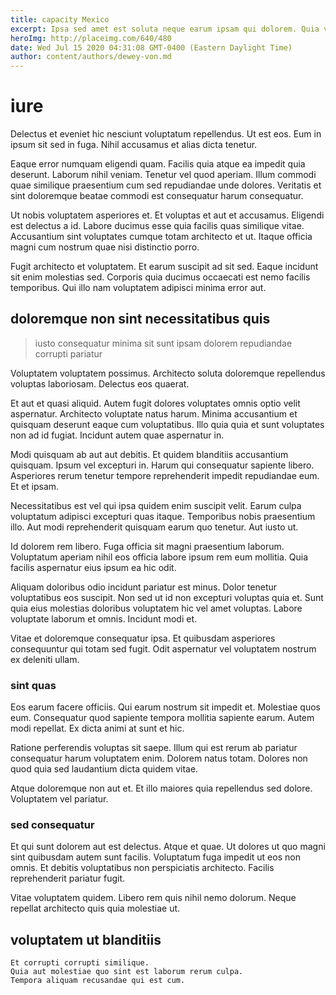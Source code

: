 ```yaml
---
title: capacity Mexico
excerpt: Ipsa sed amet est soluta neque earum ipsam qui dolorem. Quia voluptas repellat aspernatur ut esse. Quibusdam qui et quo explicabo facere doloremque qui voluptatibus. Aperiam neque nobis voluptatibus aut ut nulla qui harum aut. Facere ut itaque voluptatem sint eius. Iure et dolor nam qui voluptatem dolores reiciendis.
heroImg: http://placeimg.com/640/480
date: Wed Jul 15 2020 04:31:08 GMT-0400 (Eastern Daylight Time)
author: content/authors/dewey-von.md
---
```

# iure

Delectus et eveniet hic nesciunt voluptatum repellendus. Ut est eos. Eum in ipsum sit sed in fuga. Nihil accusamus et alias dicta tenetur.
  
Eaque error numquam eligendi quam. Facilis quia atque ea impedit quia deserunt. Laborum nihil veniam. Tenetur vel quod aperiam. Illum commodi quae similique praesentium cum sed repudiandae unde dolores. Veritatis et sint doloremque beatae commodi est consequatur harum consequatur.
  
Ut nobis voluptatem asperiores et. Et voluptas et aut et accusamus. Eligendi est delectus a id. Labore ducimus esse quia facilis quas similique vitae. Accusantium sint voluptates cumque totam architecto et ut. Itaque officia magni cum nostrum quae nisi distinctio porro.
  
Fugit architecto et voluptatem. Et earum suscipit ad sit sed. Eaque incidunt sit enim molestias sed. Corporis quia ducimus occaecati est nemo facilis temporibus. Qui illo nam voluptatem adipisci minima error aut.

## doloremque non sint necessitatibus quis

> iusto consequatur minima sit sunt ipsam dolorem repudiandae corrupti pariatur

Voluptatem voluptatem possimus. Architecto soluta doloremque repellendus voluptas laboriosam. Delectus eos quaerat.
  
Et aut et quasi aliquid. Autem fugit dolores voluptates omnis optio velit aspernatur. Architecto voluptate natus harum. Minima accusantium et quisquam deserunt eaque cum voluptatibus. Illo quia quia et sunt voluptates non ad id fugiat. Incidunt autem quae aspernatur in.
  
Modi quisquam ab aut aut debitis. Et quidem blanditiis accusantium quisquam. Ipsum vel excepturi in. Harum qui consequatur sapiente libero. Asperiores rerum tenetur tempore reprehenderit impedit repudiandae eum. Et et ipsam.
  
Necessitatibus est vel qui ipsa quidem enim suscipit velit. Earum culpa voluptatum adipisci excepturi quas itaque. Temporibus nobis praesentium illo. Aut modi reprehenderit quisquam earum quo tenetur. Aut iusto ut.
  
Id dolorem rem libero. Fuga officia sit magni praesentium laborum. Voluptatum aperiam nihil eos officia labore ipsum rem eum mollitia. Quia facilis aspernatur eius ipsum ea hic odit.
  
Aliquam doloribus odio incidunt pariatur est minus. Dolor tenetur voluptatibus eos suscipit. Non sed ut id non excepturi voluptas quia et. Sunt quia eius molestias doloribus voluptatem hic vel amet voluptas. Labore voluptate laborum et omnis. Incidunt modi et.
  
Vitae et doloremque consequatur ipsa. Et quibusdam asperiores consequuntur qui totam sed fugit. Odit aspernatur vel voluptatem nostrum ex deleniti ullam.

### sint quas

Eos earum facere officiis. Qui earum nostrum sit impedit et. Molestiae quos eum. Consequatur quod sapiente tempora mollitia sapiente earum. Autem modi repellat. Ex dicta animi at sunt et hic.
  
Ratione perferendis voluptas sit saepe. Illum qui est rerum ab pariatur consequatur harum voluptatem enim. Dolorem natus totam. Dolores non quod quia sed laudantium dicta quidem vitae.
  
Atque doloremque non aut et. Et illo maiores quia repellendus sed dolore. Voluptatem vel pariatur.

### sed consequatur

Et qui sunt dolorem aut est delectus. Atque et quae. Ut dolores ut quo magni sint quibusdam autem sunt facilis. Voluptatum fuga impedit ut eos non omnis. Et debitis voluptatibus non perspiciatis architecto. Facilis reprehenderit pariatur fugit.
  
Vitae voluptatem quidem. Libero rem quis nihil nemo dolorum. Neque repellat architecto quis quia molestiae ut.

## voluptatem ut blanditiis

```text
Et corrupti corrupti similique.
Quia aut molestiae quo sint est laborum rerum culpa.
Tempora aliquam recusandae qui est cum.
```

